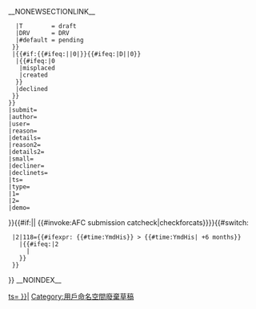 <noinclude>{{NoteTA
|G1=MediaWiki
|G2=IT
}}</noinclude><includeonly>__NONEWSECTIONLINK__</includeonly>{{AFC submission/{{#if:{{NAMESPACE}}
  |{{#switch:{{ucfirst:{{{1|}}}}}
   |R        = reviewing
   |D        = {{#if:{{{reject|}}}|rejected|declined}}
   |T        = draft
   |DRV      = DRV
   |#default = pending
  }}
  |{{#if:{{#ifeq:{{REVISIONID}}|{{REVISIONID:{{FULLPAGENAME}}}}|0|}}{{#ifeq:{{ucfirst:{{{1|}}}}}|D||0}}
   |{{#ifeq:{{{ns}}}|0
    |misplaced
    |created
   }}
   |declined
  }}
 }}
 |submit={{{ts|}}}
 |author={{{a|}}}
 |user={{{u|}}}
 |reason={{{2|}}}
 |details={{{3|}}}
 |reason2={{{reason2|}}}
 |details2={{{details2|}}}
 |small={{{small|}}}
 |decliner={{{decliner|}}}
 |declinets={{{declinets|}}}
 |ts={{{ts|}}}
 |type={{{type}}}
 |1={{{2|}}}
 |2={{{3|}}}
 |demo={{{demo|}}}
}}<includeonly>{{#if:{{{demo|}}}||[[Category:{{AfC date category
 |ts={{{ts|}}}
}}|{{SUBPAGENAME}}]]
{{#invoke:AFC submission catcheck|checkforcats}}}}{{#switch:{{NAMESPACENUMBER}}
  |2|118={{purge at|{{REVISIONTIMESTAMP}} +6 months 1 mins}}{{#ifexpr: {{#time:YmdHis}} > {{#time:YmdHis|{{REVISIONTIMESTAMP}} +6 months}}
    |{{d|O7}}{{#ifeq:{{NAMESPACENUMBER}}|2
      |[[Category:用戶命名空間廢棄草稿]]
    }}
  }}
}}</includeonly><noinclude>
{{Documentation}}
</noinclude>__NOINDEX__